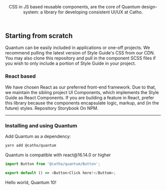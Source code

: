

<Meta title="Introduction/GettingStarted" />

<Header title="Quantum">
  CSS in JS based reusable components, are the core of Quantum
  design-system: a library for developing consistent UI/UX at Catho.
</Header>

## Starting from scratch
Quantum can be easily included in applications or one-off projects. We
recommend pulling the latest version of Style Guide's CSS from our
CDN. You may also clone this repository and pull in the component SCSS
files if you wish to only include a portion of Style Guide in your
project.

### React based
We have chosen React as our preferred front-end framework. Due to that, we
maintain the sibling project UI Components, which implements the Style Guide
as React Components. If you are building a feature in React, prefer this
library because the components encapsulate logic, markup, and (in the
future) styles. Repository Storybook On NPM.
_____

### Installing and using Quantum
Add Quantum as a dependency:
```sh
yarn add @catho/quantum
```

<Alert icon="warning" skin="warning">
  Quantum is compatible with react@16.14.0 or higher
</Alert>

```js
import Button from '@catho/quantum/Button';

export default () => <Button>Click here!</Buttom>;
```

<EvaluationForm componentName="Introduction" />

Hello world, Quantum 10!